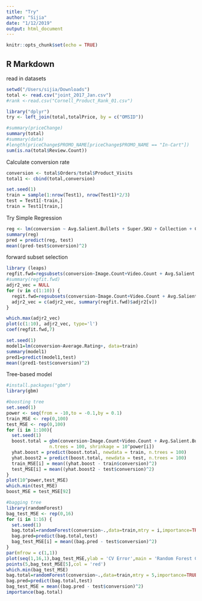 ```yaml
---
title: "Try"
author: "Sijia"
date: "1/12/2019"
output: html_document
---
```


```r
knitr::opts_chunk$set(echo = TRUE)
```

## R Markdown

read in datasets
```r
setwd("/Users/sijia/Downloads")
total <- read.csv("joint_2017_Jan.csv")
#rank <-read.csv("Cornell_Product_Rank_01.csv")
```

```r
library("dplyr")
try <- left_join(total,totalPrice, by = c("OMSID"))
```


```r
#summary(priceChange)
summary(total)
#summary(data)
#length(priceChange$PROMO_NAME[priceChange$PROMO_NAME == "In-Cart"])
sum(is.na(total$Review.Count))
```

Calculate conversion rate
```r
conversion <- total$Orders/total$Product_Visits
total1 <- cbind(total,conversion)

set.seed(1)
train = sample(1:nrow(Test1), nrow(Test1)*2/3)
test = Test1[-train,]
train = Test1[train,]
```


Try Simple Regression
```r
reg <- lm(conversion ~ Avg.Salient.Bullets + Super.SKU + Collection + Coordinating + Accessory + Assembly.Doc + Specification.Doc + Warranty.Doc +Install.Doc + Rich.Content + Spin + Review.Count + Average.Rating+PROMO_TYPE+EFF_RETAIL+Impressions+Avg_Product_Rank, data = train)
summary(reg)
pred = predict(reg, test)
mean((pred-test$conversion)^2)
```


forward subset selection
```r
library (leaps)
regfit.fwd=regsubsets(conversion~Image.Count+Video.Count + Avg.Salient.Bullets + Super.SKU + Collection + Coordinating + Accessory + Assembly.Doc + Specification.Doc + Warranty.Doc +Install.Doc + Rich.Content + Spin +Review.Count + Average.Rating, data = train, nvmax =10, method ="forward")
#summary(regfit.fwd)
adjr2_vec = NULL
for (v in c(1:10)) {
  regit.fwd=regsubsets(conversion~Image.Count+Video.Count + Avg.Salient.Bullets + Super.SKU + Collection + Coordinating + Accessory + Assembly.Doc + Specification.Doc + Warranty.Doc +Install.Doc + Rich.Content + Spin +Review.Count + Average.Rating,data=train ,nvmax =v,method ="forward")
  adjr2_vec = c(adjr2_vec, summary(regfit.fwd)$adjr2[v])
}

which.max(adjr2_vec)
plot(c(1:10), adjr2_vec, type='l')
coef(regfit.fwd,7)

set.seed(1)
model1=lm(conversion~Average.Rating+, data=train)
summary(model1)
pred1=predict(model1,test)
mean((pred1-test$conversion)^2)
```


Tree-based model
```r
#install.packages("gbm")
library(gbm)

#boosting tree
set.seed(1)
power <- seq(from = -10,to = -0.1,by = 0.1)
train_MSE <- rep(0,100)
test_MSE <- rep(0,100)
for (i in 1:100){
  set.seed(1)
  boost.total = gbm(conversion~Image.Count+Video.Count + Avg.Salient.Bullets + Super.SKU + Collection + Coordinating + Accessory + Assembly.Doc + Specification.Doc + Warranty.Doc +Install.Doc + Rich.Content + Spin, data = train, distribution = "gaussian", 
                n.trees = 100, shrinkage = 10^power[i]) 
  yhat.boost = predict(boost.total, newdata = train, n.trees = 100)
  yhat.boost2 = predict(boost.total, newdata = test, n.trees = 100)
  train_MSE[i] = mean((yhat.boost - train$conversion)^2)
  test_MSE[i] = mean((yhat.boost2 - test$conversion)^2)
}  
plot(10^power,test_MSE)  
which.min(test_MSE)
boost_MSE = test_MSE[92]

#bagging tree
library(randomForest)
bag_test_MSE <- rep(0,16)
for (i in 1:16) {
  set.seed(1)
  bag.total=randomForest(conversion~.,data=train,mtry = i,importance=TRUE)
  bag.pred=predict(bag.total,test)
  bag_test_MSE[i] = mean((bag.pred - test$conversion)^2)
}
par(mfrow = c(1,1))
plot(seq(1,16,1),bag_test_MSE,ylab = 'CV Error',main = 'Random Forest CV',xlab = 'm')
points(5,bag_test_MSE[5],col = 'red')
which.min(bag_test_MSE)
bag.total=randomForest(conversion~.,data=train,mtry = 5,importance=TRUE)
bag.pred=predict(bag.total,test)
bag_test_MSE = mean((bag.pred - test$conversion)^2)
importance(bag.total)
```